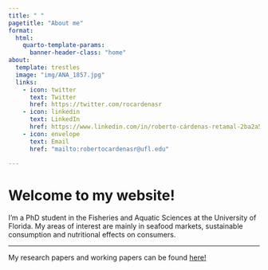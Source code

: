---
title: " "
pagetitle: "About me"
format:
  html:
    quarto-template-params:
      banner-header-class: "home"
about:
  template: trestles
  image: "img/ANA_1857.jpg"
  links:
    - icon: twitter
      text: Twitter
      href: https://twitter.com/rocardenasr
    - icon: linkedin
      text: LinkedIn
      href: https://www.linkedin.com/in/roberto-cárdenas-retamal-2ba2a5126 
    - icon: envelope
      text: Email
      href: "mailto:robertocardenasr@ufl.edu"  
      
---

::: {#about-block}
:::

# Welcome to my website!

:::{#hero-heading}
:::

I'm a PhD student in the Fisheries and Aquatic Sciences at the University of Florida. My areas of interest are mainly in seafood markets, sustainable consumption and nutritional effects on consumers. 

--- 

My research papers and working papers can be found [here!](research/index.qmd) 


